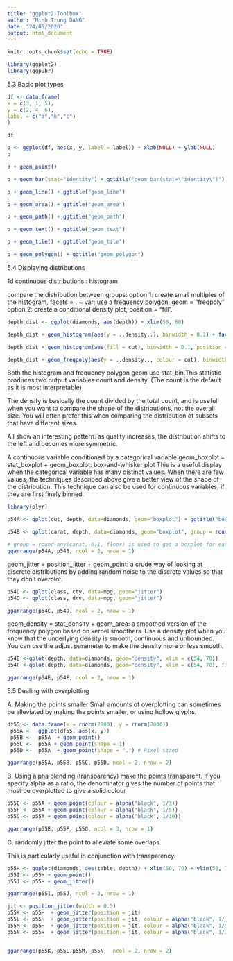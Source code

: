 ---
title: "ggplot2-Toolbox"
author: "Minh Trung DANG"
date: "24/05/2020"
output: html_document
---

```{r setup, include=FALSE}
knitr::opts_chunk$set(echo = TRUE)
```

```{r}
library(ggplot2)
library(ggpubr)
```

5.3 Basic plot types
```{r}
df <- data.frame(
x = c(3, 1, 5),
y = c(2, 4, 6),
label = c("a","b","c")
)
```

```{r}
df
```

```{r}
p <- ggplot(df, aes(x, y, label = label)) + xlab(NULL) + ylab(NULL)
p
```


```{r}
p + geom_point()
```

```{r}
p + geom_bar(stat="identity") + ggtitle("geom_bar(stat=\"identity\")")
```

```{r}
p + geom_line() + ggtitle("geom_line")
```
```{r}
p + geom_area() + ggtitle("geom_area")
```
```{r}
p + geom_path() + ggtitle("geom_path")
```
```{r}
p + geom_text() + ggtitle("geom_text")
```
```{r}
p + geom_tile() + ggtitle("geom_tile")
```
```{r}
p + geom_polygon() + ggtitle("geom_polygon")
```

5.4 Displaying distributions

1d continuous distributions :  histogram

compare the distribution between groups: 
option 1: create small multiples of the histogram, facets = . ~ var; use a frequency polygon, geom = "freqpoly"
option 2: create a conditional density plot, position = "fill".


```{r}
depth_dist <- ggplot(diamonds, aes(depth)) + xlim(58, 68)
```

```{r}
depth_dist + geom_histogram(aes(y = ..density..), binwidth = 0.1) + facet_grid(cut ~ .) + ggtitle("faceted histogram")
```

```{r}
depth_dist + geom_histogram(aes(fill = cut), binwidth = 0.1, position = "fill") + ggtitle("conditional density plot")
```

```{r}
depth_dist + geom_freqpoly(aes(y = ..density.., colour = cut), binwidth = 0.1) + ggtitle("frequency polygons")
```

Both the histogram and frequency polygon geom use stat_bin.This statistic produces two output variables count and density.
(The count is the default as it is most interpretable)


The density is basically the count divided by the total count, and is useful when you want to compare the shape of the distributions,
not the overall size. You will often prefer this when comparing the distribution
of subsets that have different sizes.

All show an interesting pattern: as quality increases, the distribution shifts to the left and becomes more symmetric.


A continuous variable conditioned by a categorical variable
geom_boxplot = stat_boxplot + geom_boxplot: box-and-whisker plot
This is a useful display when the categorical variable has many distinct values.
When there are few values, the techniques described above give a better view of the shape of the distribution.
This technique can also be used for continuous variables, if they are first finely binned.

```{r}
library(plyr)
```

```{r, fig.height =  5, fig.width= 15}
p54A <- qplot(cut, depth, data=diamonds, geom="boxplot") + ggtitle("boxplots conditioned on categorical variable")

p54B <- qplot(carat, depth, data=diamonds, geom="boxplot", group = round_any(carat, 0.1, floor), xlim = c(0, 4)) + ggtitle("boxplots conditioned on continuous variable")

# group = round any(carat, 0.1, floor) is used to get a boxplot for each 0.1 carat bin.
ggarrange(p54A, p54B, ncol = 2, nrow = 1)
```

geom_jitter = position_jitter + geom_point: a crude way of looking at discrete distributions by adding random noise to the discrete values so that they don't overplot.


```{r, fig.height =  5, fig.width= 15}
p54C <- qplot(class, cty, data=mpg, geom="jitter")
p54D <- qplot(class, drv, data=mpg, geom="jitter")

ggarrange(p54C, p54D, ncol = 2, nrow = 1)
```


geom_density = stat_density + geom_area: a smoothed version of the frequency polygon based on kernel smoothers. 
Use a density plot when you know that the underlying density is smooth, continuous and unbounded.
You can use the adjust parameter to make the density more or less smooth.

```{r}
p54E <-qplot(depth, data=diamonds, geom="density", xlim = c(54, 70))
p54F <-qplot(depth, data=diamonds, geom="density", xlim = c(54, 70), fill = cut, alpha = I(0.2))

ggarrange(p54E, p54F, ncol = 2, nrow = 1)
```

5.5 Dealing with overplotting

A. Making the points smaller
Small amounts of overplotting can sometimes be alleviated by making the points smaller, or using hollow glyphs.

```{r, fig.height= 8, fig.width= 8}
df55 <- data.frame(x = rnorm(2000), y = rnorm(2000))
 p55A <-  ggplot(df55, aes(x, y))
 p55B <-  p55A  + geom_point()
 p55C <-  p55A + geom_point(shape = 1)
 p55D <-  p55A  + geom_point(shape = ".") # Pixel sized

ggarrange(p55A, p55B, p55C, p55D, ncol = 2, nrow = 2)
```

B. Using alpha blending (transparency) make the points transparent.
If you specify alpha as a ratio, the denominator gives the number of points that must be overplotted
to give a solid colour

```{r, fig.height= 4, fig.width= 10}
p55E <- p55A + geom_point(colour = alpha("black", 1/3))
p55F <- p55A + geom_point(colour = alpha("black", 1/5))
p55G <- p55A + geom_point(colour = alpha("black", 1/10))

ggarrange(p55E, p55F, p55G, ncol = 3, nrow = 1)
```

C. randomly jitter the point to alleviate some overlaps.

This is particularly useful in conjunction with transparency.
 
```{r}
p55H <- ggplot(diamonds, aes(table, depth)) + xlim(50, 70) + ylim(50, 70)
p55I <- p55H + geom_point()
p55J <- p55H + geom_jitter()

ggarrange(p55I, p55J, ncol = 2, nrow = 1)
```
```{r}
jit <- position_jitter(width = 0.5)
p55K <- p55H  + geom_jitter(position = jit)
p55L <- p55H  + geom_jitter(position = jit, colour = alpha("black", 1/10))
p55M <- p55H  + geom_jitter(position = jit, colour = alpha("black", 1/50))
p55N <- p55H  + geom_jitter(position = jit, colour = alpha("black", 1/200))


ggarrange(p55K, p55L,p55M, p55N,  ncol = 2, nrow = 2)
```








